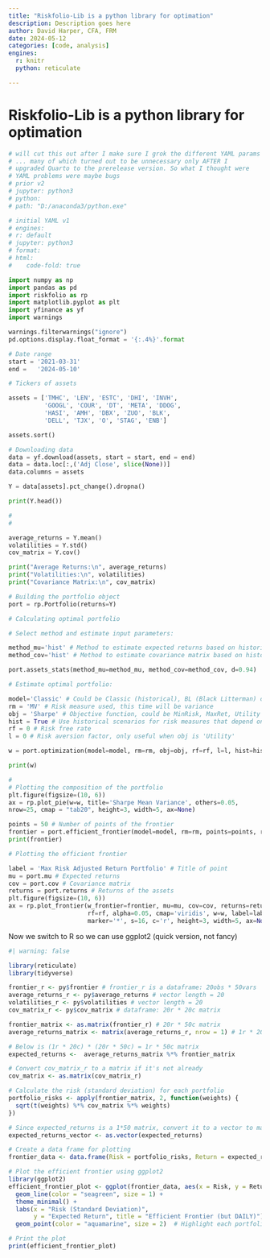 ```yaml
---
title: "Riskfolio-Lib is a python library for optimation"
description: Description goes here
author: David Harper, CFA, FRM
date: 2024-05-12
categories: [code, analysis]
engines:
  r: knitr
  python: reticulate

---
```


# Riskfolio-Lib is a python library for optimation

```python

# will cut this out after I make sure I grok the different YAML params
# ... many of which turned out to be unnecessary only AFTER I 
# upgraded Quarto to the prerelease version. So what I thought were
# YAML problems were maybe bugs
# prior v2
# jupyter: python3
# python:
# path: "D:/anaconda3/python.exe"

# initial YAML v1
# engines:
# r: default
# jupyter: python3
# format:
# html:
#    code-fold: true

import numpy as np
import pandas as pd
import riskfolio as rp
import matplotlib.pyplot as plt
import yfinance as yf
import warnings

warnings.filterwarnings("ignore")
pd.options.display.float_format = '{:.4%}'.format

# Date range
start = '2021-03-31'
end =   '2024-05-10'

# Tickers of assets

assets = ['TMHC', 'LEN', 'ESTC', 'DHI', 'INVH', 
          'GOOGL', 'COUR', 'DT', 'META', 'DDOG', 
          'HASI', 'AMH', 'DBX', 'ZUO', 'BLK',
          'DELL', 'TJX', 'O', 'STAG', 'ENB']

assets.sort()

# Downloading data
data = yf.download(assets, start = start, end = end)
data = data.loc[:,('Adj Close', slice(None))]
data.columns = assets

Y = data[assets].pct_change().dropna()

print(Y.head())

#
#

average_returns = Y.mean()
volatilities = Y.std()
cov_matrix = Y.cov()

print("Average Returns:\n", average_returns)
print("Volatilities:\n", volatilities)
print("Covariance Matrix:\n", cov_matrix)

# Building the portfolio object
port = rp.Portfolio(returns=Y)

# Calculating optimal portfolio

# Select method and estimate input parameters:

method_mu='hist' # Method to estimate expected returns based on historical data.
method_cov='hist' # Method to estimate covariance matrix based on historical data.

port.assets_stats(method_mu=method_mu, method_cov=method_cov, d=0.94)

# Estimate optimal portfolio:

model='Classic' # Could be Classic (historical), BL (Black Litterman) or FM (Factor Model)
rm = 'MV' # Risk measure used, this time will be variance
obj = 'Sharpe' # Objective function, could be MinRisk, MaxRet, Utility or Sharpe
hist = True # Use historical scenarios for risk measures that depend on scenarios
rf = 0 # Risk free rate
l = 0 # Risk aversion factor, only useful when obj is 'Utility'

w = port.optimization(model=model, rm=rm, obj=obj, rf=rf, l=l, hist=hist)

print(w)

#
# Plotting the composition of the portfolio
plt.figure(figsize=(10, 6))
ax = rp.plot_pie(w=w, title='Sharpe Mean Variance', others=0.05, 
nrow=25, cmap = "tab20", height=3, width=5, ax=None)

points = 50 # Number of points of the frontier
frontier = port.efficient_frontier(model=model, rm=rm, points=points, rf=rf, hist=hist)
print(frontier)

# Plotting the efficient frontier

label = 'Max Risk Adjusted Return Portfolio' # Title of point
mu = port.mu # Expected returns
cov = port.cov # Covariance matrix
returns = port.returns # Returns of the assets
plt.figure(figsize=(10, 6))
ax = rp.plot_frontier(w_frontier=frontier, mu=mu, cov=cov, returns=returns, rm=rm,
                      rf=rf, alpha=0.05, cmap='viridis', w=w, label=label,
                      marker='*', s=16, c='r', height=3, width=5, ax=None)

```

Now we switch to R so we can use ggplot2 (quick version, not fancy)

```r
#| warning: false

library(reticulate)
library(tidyverse)

frontier_r <- py$frontier # frontier_r is a dataframe: 20obs * 50vars
average_returns_r <- py$average_returns # vector length = 20
volatilities_r <- py$volatilities # vector length = 20
cov_matrix_r <- py$cov_matrix # dataframe: 20r * 20c matrix

frontier_matrix <- as.matrix(frontier_r) # 20r * 50c matrix
average_returns_matrix <- matrix(average_returns_r, nrow = 1) # 1r * 20c matrix 

# Below is (1r * 20c) * (20r * 50c) = 1r * 50c matrix
expected_returns <-  average_returns_matrix %*% frontier_matrix 

# Convert cov_matrix_r to a matrix if it's not already
cov_matrix <- as.matrix(cov_matrix_r)

# Calculate the risk (standard deviation) for each portfolio
portfolio_risks <- apply(frontier_matrix, 2, function(weights) {
  sqrt(t(weights) %*% cov_matrix %*% weights)
})

# Since expected_returns is a 1*50 matrix, convert it to a vector to match the length of portfolio_risks
expected_returns_vector <- as.vector(expected_returns)

# Create a data frame for plotting
frontier_data <- data.frame(Risk = portfolio_risks, Return = expected_returns_vector)

# Plot the efficient frontier using ggplot2
library(ggplot2)
efficient_frontier_plot <- ggplot(frontier_data, aes(x = Risk, y = Return)) +
  geom_line(color = "seagreen", size = 1) +
  theme_minimal() +
  labs(x = "Risk (Standard Deviation)", 
       y = "Expected Return", title = "Efficient Frontier (but DAILY)") +
  geom_point(color = "aquamarine", size = 2)  # Highlight each portfolio point

# Print the plot
print(efficient_frontier_plot)

```


